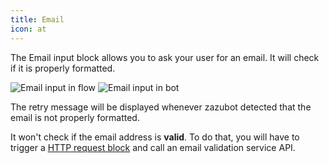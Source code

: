 ```yaml
---
title: Email
icon: at
---
```


The Email input block allows you to ask your user for an email. It will check if it is properly formatted.

<Tabs>
  <Tab title="Flow">
    <Frame>
      <img
        src="/images/blocks/inputs/email-flow.png"
        alt="Email input in flow"
        className="rounded-lg"
      />
    </Frame>
  </Tab>
  <Tab title="Bot">
    <Frame>
      <img
        src="/images/blocks/inputs/email-bot.png"
        alt="Email input in bot"
        className="rounded-lg"
      />
    </Frame>
  </Tab>
</Tabs>

The retry message will be displayed whenever zazubot detected that the email is not properly formatted.

It won't check if the email address is **valid**. To do that, you will have to trigger a [HTTP request block](/editor/blocks/integrations/http-request) and call an email validation service API.
